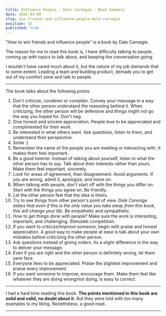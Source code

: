 ```yaml
---
title: Influence People - Dale Carnegie - Book Summary
date: 2025-03-09
slug: win-friends-and-influence-people-dale-carnegie
position: 15
published: true
---
```


"How to win friends and influence people" is a book by Dale Carnegie. 

The reason for me to read this book is, I have difficulty talking to people, coming up with topics to talk about, and keeping the conversation going.

I wouldn't have cared much about it, but the nature of my job demands that to some extent. Leading a team and building product, demads you to get out of my comfort zone and talk to people.

---

The book talks about the following points. 

1. Don't criticize, condemn or complain. Convey your message in a way that the other person understand the reasoning behind it. When criticizing, the other person will be defensive and things might not go the way you hoped for. Don't nag.
2. Give honest and sincere appreciation. People love to be appreciated and complimented for their work. 
3. Be interested in what others want. Ask questions, listen to them, and understand their perspective.
4. Smile :)
5. Remember the name of the people you are meeting or interacting with. It makes them feel important.
6. Be a good listener. Instead of talking about yourself, listen to what the other person has to say. Talk about their interests rather than yours. Make them feel important, sincerely.
7. Look for areas of agreement, than disagreement. Avoid arguments. If you are wrong, admit it, apologize, and move on.
8. When talking with people, don't start off with the things you differ on. Start with the things you agree on. Be friendly. 
9. Let the other person feel that the idea is theirs. 
10. Try to see things from other person's point of view. _Dale Carenige states that even if this is the only value you take away from this book, this will change your life._ Be empathetic and sympathetic.
11. How to get things done with people? Make sure the work is interesting, important, and challenging. Stimulate competition. 
12. If you want to criticize/improve someone, begin with praise and honest appreciation. A good way to make people at ease is talk about your own mistakes before criticizing the other person.
13. Ask questions instead of giving orders. Its a slight difference in the way to deliver your message. 
14. Even if you are right and the other person is definitely wrong, let them save face.
15. Everyone likes to be appreciated. Praise the slightest improvement and praise every improvement.
16. If you want someone to improve, encourage them. Make them feel like whatever they are doing wrong/not doing, is easy to correct.

---

I had a hard time reading this book. **The points mentioned in this book are solid and valid, no doubt about it.** 
But they were told with too many examples to my liking. Nonetheless, a good read. 

---


